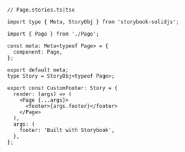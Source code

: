 ```tsx
// Page.stories.ts|tsx

import type { Meta, StoryObj } from 'storybook-solidjs';

import { Page } from './Page';

const meta: Meta<typeof Page> = {
  component: Page,
};

export default meta;
type Story = StoryObj<typeof Page>;

export const CustomFooter: Story = {
  render: (args) => (
    <Page {...args}>
      <footer>{args.footer}</footer>
    </Page>
  ),
  args: {
    footer: 'Built with Storybook',
  },
};
```
